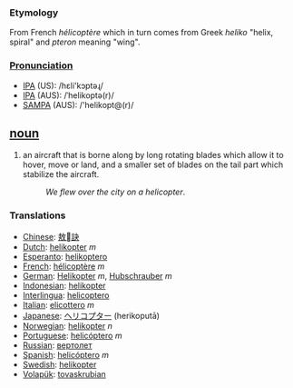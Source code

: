 === Etymology ===
From French ''hélicoptère'' which in turn comes from Greek ''heliko'' "helix, spiral" and ''pteron'' meaning "wing".

===[[Pronunciation]]===
*[[w:IPA|IPA]] (US): /hεli'kɔptəɻ/
*[[w:IPA|IPA]] (AUS): /ˈhelikoptə(r)/
*[[w:SAMPA|SAMPA]] (AUS): /'helikopt@(r)/

== [[noun]] ==
#an aircraft that is borne along by long rotating blades which allow it to hover, move or land, and a smaller set of blades on the tail part which stabilize the aircraft.
#:''We flew over the city on a helicopter''.

=== Translations ===
*[[Chinese]]: [[敖訣]]
*[[Dutch]]: [[helikopter]] ''m''
*[[Esperanto]]: [[helikoptero]]
*[[French]]: [[hélicoptère]] ''m''
*[[German]]: [[Helikopter]] ''m'', [[Hubschrauber]] ''m''
*[[Indonesian]]: [[helikopter]]
*[[Interlingua]]: [[helicoptero]]
*[[Italian]]: [[elicottero]] ''m''
*[[Japanese]]: [[ヘリコプター]] (herikoputā)
*[[Norwegian]]: [[helikopter]] ''n''
*[[Portuguese]]: [[helicóptero]] ''m''
*[[Russian]]: [[вертолет]]
*[[Spanish]]: [[helicóptero]] ''m''
*[[Swedish]]: [[helikopter]]
*[[Volapük]]: [[tovaskrubian]]